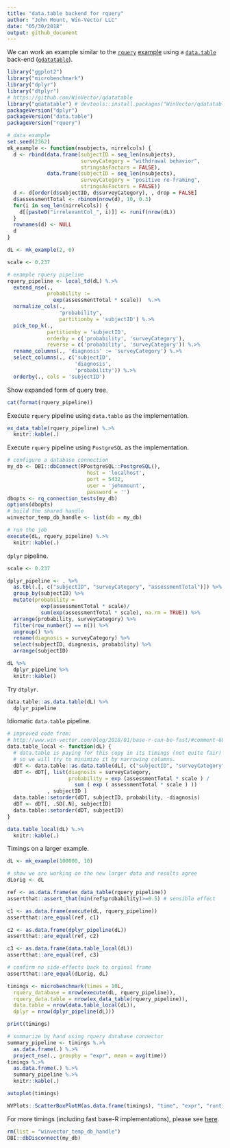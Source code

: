 ```yaml
---
title: "data.table backend for rquery"
author: "John Mount, Win-Vector LLC"
date: "05/30/2018"
output: github_document
---
```


We can work an example similar to the [`rquery`](https://winvector.github.io/rquery/) [example](https://winvector.github.io/rquery/index.html) using a [`data.table`](http://r-datatable.com/) 
back-end ([`qdatatable`](https://github.com/WinVector/qdatatable)).

```r
library("ggplot2")
library("microbenchmark")
library("dplyr")
library("dtplyr")
# https://github.com/WinVector/qdatatable
library("qdatatable") # devtools::install.packages("WinVector/qdatatable")
packageVersion("dplyr")
packageVersion("data.table")
packageVersion("rquery")
```


```r
# data example
set.seed(2362)
mk_example <- function(nsubjects, nirrelcols) {
  d <- rbind(data.frame(subjectID = seq_len(nsubjects), 
                        surveyCategory = "withdrawal behavior",
                        stringsAsFactors = FALSE),
             data.frame(subjectID = seq_len(nsubjects), 
                        surveyCategory = "positive re-framing",
                        stringsAsFactors = FALSE))
  d <- d[order(d$subjectID, d$surveyCategory), , drop = FALSE]
  d$assessmentTotal <- rbinom(nrow(d), 10, 0.3)
  for(i in seq_len(nirrelcols)) {
    d[[paste0("irrelevantCol_", i)]] <- runif(nrow(dL))
  }
  rownames(d) <- NULL
  d
}

dL <- mk_example(2, 0)
```


```r
scale <- 0.237

# example rquery pipeline
rquery_pipeline <- local_td(dL) %.>%
  extend_nse(.,
             probability :=
               exp(assessmentTotal * scale))  %.>% 
  normalize_cols(.,
                 "probability",
                 partitionby = 'subjectID') %.>%
  pick_top_k(.,
             partitionby = 'subjectID',
             orderby = c('probability', 'surveyCategory'),
             reverse = c('probability', 'surveyCategory')) %.>% 
  rename_columns(., 'diagnosis' := 'surveyCategory') %.>%
  select_columns(., c('subjectID', 
                      'diagnosis', 
                      'probability')) %.>%
  orderby(., cols = 'subjectID')
```

Show expanded form of query tree.

```r
cat(format(rquery_pipeline))
```

Execute `rquery` pipeline using `data.table` as the implementation.

```r
ex_data_table(rquery_pipeline) %.>%
  knitr::kable(.)
```

Execute `rquery` pipeline using `PostgreSQL` as the implementation.

```r
# configure a database connection
my_db <- DBI::dbConnect(RPostgreSQL::PostgreSQL(),
                          host = 'localhost',
                          port = 5432,
                          user = 'johnmount',
                          password = '')
dbopts <- rq_connection_tests(my_db)
options(dbopts)
# build the shared handle
winvector_temp_db_handle <- list(db = my_db)

# run the job
execute(dL, rquery_pipeline) %.>%
  knitr::kable(.)
```


`dplyr` pipeline.


```r
scale <- 0.237

dplyr_pipeline <- . %>% 
  as.tbl(.[, c("subjectID", "surveyCategory", "assessmentTotal")]) %>% # narrow and convert to preferred structure
  group_by(subjectID) %>%
  mutate(probability =
           exp(assessmentTotal * scale)/
           sum(exp(assessmentTotal * scale), na.rm = TRUE)) %>%
  arrange(probability, surveyCategory) %>%
  filter(row_number() == n()) %>%
  ungroup() %>%
  rename(diagnosis = surveyCategory) %>%
  select(subjectID, diagnosis, probability) %>%
  arrange(subjectID) 

dL %>% 
  dplyr_pipeline %>%
  knitr::kable()
```

Try `dtplyr`.

```r
data.table::as.data.table(dL) %>% 
  dplyr_pipeline
```

Idiomatic `data.table` pipeline.

```r
# improved code from:
# http://www.win-vector.com/blog/2018/01/base-r-can-be-fast/#comment-66746
data.table_local <- function(dL) {
  # data.table is paying for this copy in its timings (not quite fair)
  # so we will try to minimize it by narrowing columns.
  dDT <- data.table::as.data.table(dL[, c("subjectID", "surveyCategory", "assessmentTotal")])
  dDT <- dDT[, list(diagnosis = surveyCategory,
                    probability = exp (assessmentTotal * scale ) /
                      sum ( exp ( assessmentTotal * scale ) ))
             , subjectID ]
  data.table::setorder(dDT, subjectID, probability, -diagnosis)
  dDT <- dDT[, .SD[.N], subjectID]
  data.table::setorder(dDT, subjectID)
}

data.table_local(dL) %.>%
  knitr::kable(.)
```


Timings on a larger example.

```r
dL <- mk_example(100000, 10)
```


```r
# show we are working on the new larger data and results agree
dLorig <- dL

ref <- as.data.frame(ex_data_table(rquery_pipeline))
assertthat::assert_that(min(ref$probability)>=0.5) # sensible effect

c1 <- as.data.frame(execute(dL, rquery_pipeline))
assertthat::are_equal(ref, c1)

c2 <- as.data.frame(dplyr_pipeline(dL))
assertthat::are_equal(ref, c2)

c3 <- as.data.frame(data.table_local(dL))
assertthat::are_equal(ref, c3)

# confirm no side-effects back to orginal frame
assertthat::are_equal(dLorig, dL)
```

```r
timings <- microbenchmark(times = 10L,
  rquery_database = nrow(execute(dL, rquery_pipeline)),
  rquery_data.table = nrow(ex_data_table(rquery_pipeline)),
  data.table = nrow(data.table_local(dL)),
  dplyr = nrow(dplyr_pipeline(dL)))
```


```r
print(timings)

# summarize by hand using rquery database connector
summary_pipeline <- timings %.>%
  as.data.frame(.) %.>%
  project_nse(., groupby = "expr", mean = avg(time)) 
timings %.>% 
  as.data.frame(.) %.>%
  summary_pipeline %.>%
  knitr::kable(.)

autoplot(timings)

WVPlots::ScatterBoxPlotH(as.data.frame(timings), "time", "expr", "runtime by expression in nanoseconds")
```

For more timings (including fast base-R implementations), please see [here](https://github.com/WinVector/rquery/blob/master/extras/QTimingFollowup/QTiming4.md).

```r
rm(list = "winvector_temp_db_handle")
DBI::dbDisconnect(my_db)
```



